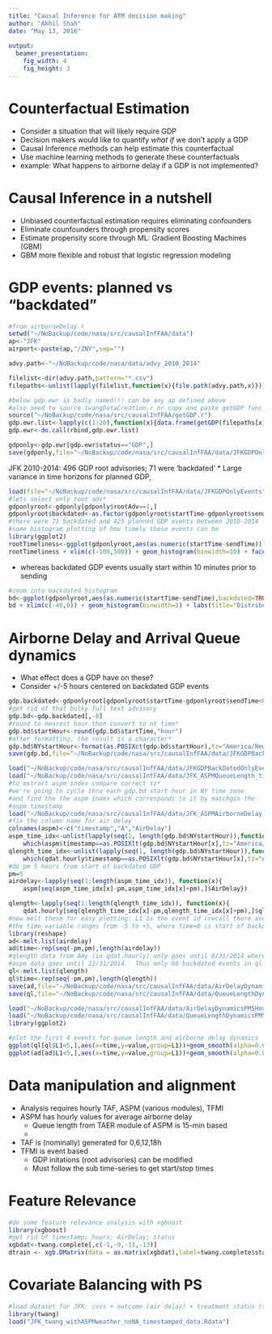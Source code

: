 ```yaml
---
title: "Causal Inference for ATM decision making"
author: "Akhil Shah"
date: "May 13, 2016"
 
output:
  beamer_presentation:
    fig_width: 4
    fig_height: 3
---
```

Counterfactual Estimation
========================================================
* Consider a situation that will likely require GDP
* Decision makers would like to quantify *what if* we don't apply a GDP
* Causal Inference methods can help estimate this counterfactual
* Use machine learning methods to generate these counterfactuals
* example: What happens to airborne delay if a GDP is not implemented?

Causal Inference in a nutshell
========================================================
* Unbiased counterfactual estimation requires eliminating confounders
* Eliminate counfounders through propensity scores
* Estimate propensity score through ML: Gradient Boosting Machines (GBM)
* GBM more flexible and robust that logistic regression modeling 

GDP events: planned vs "backdated"
========================================================
```r
#from airborneDelay.r
setwd("~/NoBackup/code/nasa/src/causalInfFAA/data")
ap<-"JFK"
airport<-paste(ap,"/ZNY",sep="")

advy.path<-"~/NoBackup/code/nasa/data/advy_2010_2014"

filelist<-dir(advy.path,pattern="*.csv")
filepaths<-unlist(lapply(filelist,function(x){file.path(advy.path,x)}))

#below gdp.ewr is badly named!!! can be any ap defined above
#also need to source twangDataCreation.r or copy and paste getGDP func from it
source("~/NoBackup/code/nasa/src/causalInfFAA/getGDP.r")
gdp.ewr.list<-lapply(c(1:20),function(x){data.frame(getGDP(filepaths[x],airport))})
gdp.ewr<-do.call(rbind,gdp.ewr.list)

gdponly<-gdp.ewr[gdp.ewr$status=="GDP",]
save(gdponly,file="~/NoBackup/code/nasa/src/causalInfFAA/data/JFKGDPOnlyEvents")
```
JFK 2010-2014: 496 GDP root advisories; 71 were 'backdated' 
* Large variance in time horizons for planned GDP, 
```r
load(file="~/NoBackup/code/nasa/src/causalInfFAA/data/JFKGDPOnlyEvents")
#lets select only root adv*
gdponlyroot<-gdponly[gdponly$rootAdv==1,]
gdponlyroot$backdated<-as.factor(gdponlyroot$startTime-gdponlyroot$sendTime<0)
#there were 71 backdated and 425 planned GDP events between 2010-2014
#some histogram plotting of how timely these events can be
library(ggplot2)
rootTimeliness<-ggplot(gdponlyroot,aes(as.numeric(startTime-sendTime)))
rootTimeliness + xlim(c(-100,500)) + geom_histogram(binwidth=10) + facet_grid(backdated ~ .) +  labs(title="Distribution of all GDP Root Advisories",x="Start-Send time in Minutes")
```

* whereas backdated GDP events usually start within 10 minutes prior to sending
```r
#zoom into backdated histogram
bd<-ggplot(gdponlyroot,aes(as.numeric(startTime-sendTime),backdated=TRUE))
bd + xlim(c(-40,0)) + geom_histogram(binwidth=1) + labs(title="Distribution of BackDated GDP Root Advisories",x="Start-Send time in Minutes")
```

Airborne Delay and Arrival Queue dynamics
========================================================
* What effect does a GDP have on these?
* Consider +/-5 hours centered on backdated GDP events
```r
gdp.backdated<-gdponlyroot[gdponlyroot$startTime-gdponlyroot$sendTime<0,]
#get rid of that bulky full text advisory
gdp.bd<-gdp.backdated[,-8]
#round to nearest hour then convert to nY time*
gdp.bd$startHour<-round(gdp.bd$startTime,"hour") 
#after formatting, the result is a character*
gdp.bd$NYstartHour<-format(as.POSIXct(gdp.bd$startHour),tz="America/New_York")
save(gdp.bd,file="~/NoBackup/code/nasa/src/causalInfFAA/data/JFKGDPBackDatedOnlyEvents")
```


```r
load("~/NoBackup/code/nasa/src/causalInfFAA/data/JFKGDPBackDatedOnlyEvents")
load("~/NoBackup/code/nasa/src/causalInfFAA/data/JFK_ASPMQueueLength_timestamped_data.Rdata")
#to extract aspm index compare correct tz*
#we're going to cycle thru each gdp.bd start hour in NY time zone
#and find the the aspm index which corresponds to it by matchgin the 
#aspm timestamp
load("~/NoBackup/code/nasa/src/causalInfFAA/data/JFK_ASPMAirborneDelay_timestamped_data.Rdata")
#fix the column name for air delay
colnames(aspm)<-c("timestamp","A","AirDelay")
aspm_time_idx<-unlist(lapply(seq(1, length(gdp.bd$NYstartHour)),function(x){
	which(aspm$timestamp==as.POSIXlt(gdp.bd$NYstartHour[x],tz="America/New_York"))}))
qlength_time_idx<-unlist(lapply(seq(1, length(gdp.bd$NYstartHour)),function(x){
	which(qdat.hourly$timestamp==as.POSIXlt(gdp.bd$NYstartHour[x],tz="America/New_York"))}))
#do pm 5 hours from start of backdated GDP
pm=5
airdelay<-lapply(seq(1:length(aspm_time_idx)), function(x){
	aspm[seq(aspm_time_idx[x]-pm,aspm_time_idx[x]+pm),]$AirDelay})

qlength<-lapply(seq(1:length(qlength_time_idx)), function(x){
	qdat.hourly[seq(qlength_time_idx[x]-pm,qlength_time_idx[x]+pm),]$qlength})
#now melt these for easy plotting: L1 is the event id (recall there are 71 backdated gdp events)
#the time variable ranges from -5 to +5, where time=0 is start of backdated gdp event
library(reshape)
ad<-melt.list(airdelay)
ad$time<-rep(seq(-pm,pm),length(airdelay))
#qlength data from Amy (in qdat.hourly) only goes until 8/31/2014 whereas
#aspm data goes until 12/31/2014.  Thus only 66 backdated events in ql
ql<-melt.list(qlength)
ql$time<-rep(seq(-pm,pm),length(qlength))
save(ad,file="~/NoBackup/code/nasa/src/causalInfFAA/data/AirDelayDynamicsPM5HoursAroundBackDatedGDP")
save(ql,file="~/NoBackup/code/nasa/src/causalInfFAA/data/QueueLengthDynamicsPM5HoursAroundBackDatedGDP")
```

```r
load("~/NoBackup/code/nasa/src/causalInfFAA/data/AirDelayDynamicsPM5HoursAroundBackDatedGDP")
load("~/NoBackup/code/nasa/src/causalInfFAA/data/QueueLengthDynamicsPM5HoursAroundBackDatedGDP")
library(ggplot2)

#plot the first 4 events for queue length and airborne delay dynamics
ggplot(ql[ql$L1<5,],aes(x=time,y=value,group=L1))+geom_smooth(alpha=0.01, size=.5,aes(colour=factor(L1))) + geom_point(aes(colour=factor(L1)))+labs(title="Dynamics of Arrival Queue Around a backdated GDP",x="Relative time [hours]",y="Number in Arrival Queue")
ggplot(ad[ad$L1<5,],aes(x=time,y=value,group=L1))+geom_smooth(alpha=0.01, size=.5,aes(colour=factor(L1))) + geom_point(aes(colour=factor(L1)))+labs(title="Dynamics of Airborne Delay Around a backdated GDP",x="Relative time [hours]",y="Airborne Delay [minutes]")

```

Data manipulation and alignment
=======================================================
* Analysis requires hourly TAF, ASPM (various modules), TFMI  
* ASPM has hourly values for average airborne delay
  * Queue length from TAER module of ASPM is 15-min based
  * 
* TAF is (nominally) generated for 0,6,12,18h
* TFMI is event based 
  * GDP initations (root advisories) can be modified
  * Must follow the sub time-series to get start/stop times



Feature Relevance
=======================================================

```r
#do some feature relevance analysis with xgboost
library(xgboost)
#get rid of timestamp; hours; AirDelay; status
xgbdat<-twang.complete[,c(-1,-9,-11,-13)] 
dtrain <- xgb.DMatrix(data = as.matrix(xgbdat),label=twang.complete$status)
```

Covariate Balancing with PS
=======================================================

```r
#load dataset for JFK: covs + outcome (air delay) + treatment status (status)
library(twang)
load("JFK_twang_withASPMweather_noNA_timestamped_data.Rdata")

```
